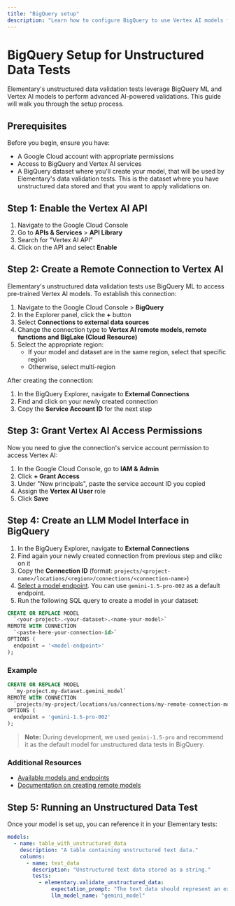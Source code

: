 ```yaml
---
title: "BigQuery setup"
description: "Learn how to configure BigQuery to use Vertex AI models for unstructured data validation tests"
---
```


# BigQuery Setup for Unstructured Data Tests

Elementary's unstructured data validation tests leverage BigQuery ML and Vertex AI models to perform advanced AI-powered validations. This guide will walk you through the setup process.

## Prerequisites

Before you begin, ensure you have:
- A Google Cloud account with appropriate permissions
- Access to BigQuery and Vertex AI services
- A BigQuery dataset where you'll create your model, that will be used by Elementary's data validation tests. This is the dataset where you have unstructured data stored and that you want to apply validations on.

## Step 1: Enable the Vertex AI API

1. Navigate to the Google Cloud Console
2. Go to **APIs & Services** > **API Library**
3. Search for "Vertex AI API"
4. Click on the API and select **Enable**

## Step 2: Create a Remote Connection to Vertex AI

Elementary's unstructured data validation tests use BigQuery ML to access pre-trained Vertex AI models. To establish this connection:

1. Navigate to the Google Cloud Console > **BigQuery**
2. In the Explorer panel, click the **+** button
3. Select **Connections to external data sources**
4. Change the connection type to **Vertex AI remote models, remote functions and BigLake (Cloud Resource)**
5. Select the appropriate region:
   - If your model and dataset are in the same region, select that specific region
   - Otherwise, select multi-region

After creating the connection:
1. In the BigQuery Explorer, navigate to **External Connections**
2. Find and click on your newly created connection
3. Copy the **Service Account ID** for the next step

## Step 3: Grant Vertex AI Access Permissions

Now you need to give the connection's service account permission to access Vertex AI:

1. In the Google Cloud Console, go to **IAM & Admin**
2. Click **+ Grant Access**
3. Under "New principals", paste the service account ID you copied
4. Assign the **Vertex AI User** role
5. Click **Save**

## Step 4: Create an LLM Model Interface in BigQuery

1. In the BigQuery Explorer, navigate to **External Connections**
2. Find again your newly created connection from previous step and clikc on it
3. Copy the **Connection ID** (format: `projects/<project-name>/locations/<region>/connections/<connection-name>`)
4. [Select a model endpoint](https://cloud.google.com/bigquery/docs/reference/standard-sql/bigqueryml-syntax-create-remote-model#gemini-api-multimodal-models). You can use `gemini-1.5-pro-002` as a default endpoint.
5. Run the following SQL query to create a model in your dataset:

```sql
CREATE OR REPLACE MODEL
  `<your-project>.<your-dataset>.<name-your-model>`
REMOTE WITH CONNECTION
  `<paste-here-your-connection-id>` 
OPTIONS (
  endpoint = '<model-endpoint>'
);
```

### Example

```sql
CREATE OR REPLACE MODEL
  `my-project.my-dataset.gemini_model`
REMOTE WITH CONNECTION
  `projects/my-project/locations/us/connections/my-remote-connection-model-name` 
OPTIONS (
  endpoint = 'gemini-1.5-pro-002'
);
```

> **Note:** During development, we used `gemini-1.5-pro` and recommend it as the default model for unstructured data tests in BigQuery.

### Additional Resources

- [Available models and endpoints](https://cloud.google.com/bigquery/docs/reference/standard-sql/bigqueryml-syntax-create-remote-model#gemini-api-multimodal-models)
- [Documentation on creating remote models](https://cloud.google.com/bigquery/docs/reference/standard-sql/bigqueryml-syntax-create-remote-model)

## Step 5: Running an Unstructured Data Test

Once your model is set up, you can reference it in your Elementary tests:

```yaml
models:
  - name: table_with_unstructured_data
    description: "A table containing unstructured text data."
    columns:
      - name: text_data
        description: "Unstructured text data stored as a string."
        tests:
          - elementary.validate_unstructured_data:
              expectation_prompt: "The text data should represent an example of unstructured data."
              llm_model_name: "gemini_model"
```



